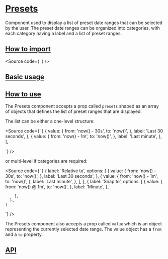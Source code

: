 

<Meta of={Stories} />

# [Presets](#presets)

Component used to display a list of preset date ranges that can be selected by the user.
The preset date ranges can be organized into categories, with each category having a label and a list of preset ranges.

## [How to import](#how-to-import)

<Source
  code={`
`}
/>

## [Basic usage](#basic-usage)

<Canvas of={Stories.Base} />

## [How to use](#how-to-use)

The Presets component accepts a prop called `presets` shaped as an array of objects that defines the list of preset ranges that are displayed.

The list can be either a one-level structure:

<Source
  code={`
[
    {
      value: {
        from: 'now() - 30s',
        to: 'now()',
      },
      label: 'Last 30 seconds',
    },
    {
      value: {
        from: 'now() - 1m',
        to: 'now()',
      },
      label: 'Last minute',
    },
],
      
`}
/>

or multi-level if categories are required:

<Source
  code={`
[
      {
        label: 'Relative to',
        options: [
          {
            value: {
              from: 'now() - 30s',
              to: 'now()',
            },
            label: 'Last 30 seconds',
          },
          {
            value: {
              from: 'now() - 1m',
              to: 'now()',
            },
            label: 'Last minute',
          },
        ],
      },
      {
        label: 'Snap to',
        options: [
          {
            value: {
              from: 'now() @ 1m',
              to: 'now()',
            },
            label: 'Minute',
          },
         
        ],
      },
    ]
`}
/>

The Presets component also accepts a prop called `value` which is an object representing the currently selected date range.
The value object has a `from` and a `to` property.

## [API](#api)

<ArgTypes of={Stories} />
